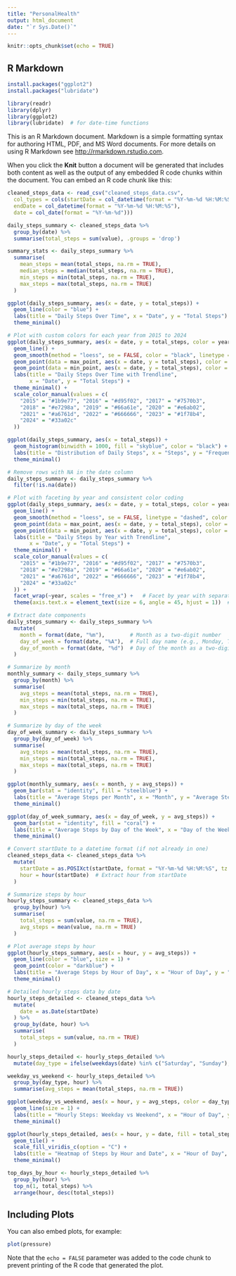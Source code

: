```yaml
---
title: "PersonalHealth"
output: html_document
date: "`r Sys.Date()`"
---
```


```r
knitr::opts_chunk$set(echo = TRUE)
```

## R Markdown

```r
install.packages("ggplot2")
install.packages("lubridate")
```

```r
library(readr)
library(dplyr)
library(ggplot2)
library(lubridate)  # for date-time functions

```

This is an R Markdown document. Markdown is a simple formatting syntax for authoring HTML, PDF, and MS Word documents. For more details on using R Markdown see <http://rmarkdown.rstudio.com>.

When you click the **Knit** button a document will be generated that includes both content as well as the output of any embedded R code chunks within the document. You can embed an R code chunk like this:

```r
cleaned_steps_data <- read_csv("cleaned_steps_data.csv",
  col_types = cols(startDate = col_datetime(format = "%Y-%m-%d %H:%M:%S"),
  endDate = col_datetime(format = "%Y-%m-%d %H:%M:%S"),
  date = col_date(format = "%Y-%m-%d")))

```

```r
daily_steps_summary <- cleaned_steps_data %>%
  group_by(date) %>%
  summarise(total_steps = sum(value), .groups = 'drop')
```

```r
summary_stats <- daily_steps_summary %>%
  summarise(
    mean_steps = mean(total_steps, na.rm = TRUE),
    median_steps = median(total_steps, na.rm = TRUE),
    min_steps = min(total_steps, na.rm = TRUE),
    max_steps = max(total_steps, na.rm = TRUE)
  )
```

```r
ggplot(daily_steps_summary, aes(x = date, y = total_steps)) +
  geom_line(color = "blue") +
  labs(title = "Daily Steps Over Time", x = "Date", y = "Total Steps") +
  theme_minimal()
```

```r
# Plot with custom colors for each year from 2015 to 2024
ggplot(daily_steps_summary, aes(x = date, y = total_steps, color = year)) +
  geom_line() +
  geom_smooth(method = "loess", se = FALSE, color = "black", linetype = "dashed") +
  geom_point(data = max_point, aes(x = date, y = total_steps), color = "red", size = 3, shape = 18) +
  geom_point(data = min_point, aes(x = date, y = total_steps), color = "blue", size = 3, shape = 18) +
  labs(title = "Daily Steps Over Time with Trendline",
       x = "Date", y = "Total Steps") +
  theme_minimal() +
  scale_color_manual(values = c(
    "2015" = "#1b9e77", "2016" = "#d95f02", "2017" = "#7570b3", 
    "2018" = "#e7298a", "2019" = "#66a61e", "2020" = "#e6ab02",
    "2021" = "#a6761d", "2022" = "#666666", "2023" = "#1f78b4",
    "2024" = "#33a02c"
  ))

```

```r
ggplot(daily_steps_summary, aes(x = total_steps)) +
  geom_histogram(binwidth = 1000, fill = "skyblue", color = "black") +
  labs(title = "Distribution of Daily Steps", x = "Steps", y = "Frequency") +
  theme_minimal()
```

```r
# Remove rows with NA in the date column
daily_steps_summary <- daily_steps_summary %>%
  filter(!is.na(date))
```

```r
# Plot with faceting by year and consistent color coding
ggplot(daily_steps_summary, aes(x = date, y = total_steps, color = year)) +
  geom_line() +
  geom_smooth(method = "loess", se = FALSE, linetype = "dashed", color = "black") + # Trendline
  geom_point(data = max_point, aes(x = date, y = total_steps), color = "red", size = 3, shape = 18) +
  geom_point(data = min_point, aes(x = date, y = total_steps), color = "blue", size = 3, shape = 18) +
  labs(title = "Daily Steps by Year with Trendline",
       x = "Date", y = "Total Steps") +
  theme_minimal() +
  scale_color_manual(values = c(
    "2015" = "#1b9e77", "2016" = "#d95f02", "2017" = "#7570b3", 
    "2018" = "#e7298a", "2019" = "#66a61e", "2020" = "#e6ab02",
    "2021" = "#a6761d", "2022" = "#666666", "2023" = "#1f78b4",
    "2024" = "#33a02c"
  )) +
  facet_wrap(~year, scales = "free_x") +   # Facet by year with separate x-axis scales
  theme(axis.text.x = element_text(size = 6, angle = 45, hjust = 1))  # Reduce x-axis label size and angle them


```

```r

# Extract date components
daily_steps_summary <- daily_steps_summary %>%
  mutate(
    month = format(date, "%m"),        # Month as a two-digit number
    day_of_week = format(date, "%A"),  # Full day name (e.g., Monday, Tuesday)
    day_of_month = format(date, "%d")  # Day of the month as a two-digit number
  )
```

```r
# Summarize by month
monthly_summary <- daily_steps_summary %>%
  group_by(month) %>%
  summarise(
    avg_steps = mean(total_steps, na.rm = TRUE),
    min_steps = min(total_steps, na.rm = TRUE),
    max_steps = max(total_steps, na.rm = TRUE)
  )

```

```r
# Summarize by day of the week
day_of_week_summary <- daily_steps_summary %>%
  group_by(day_of_week) %>%
  summarise(
    avg_steps = mean(total_steps, na.rm = TRUE),
    min_steps = min(total_steps, na.rm = TRUE),
    max_steps = max(total_steps, na.rm = TRUE)
  )

```

```r
ggplot(monthly_summary, aes(x = month, y = avg_steps)) +
  geom_bar(stat = "identity", fill = "steelblue") +
  labs(title = "Average Steps per Month", x = "Month", y = "Average Steps") +
  theme_minimal()
```

```r
ggplot(day_of_week_summary, aes(x = day_of_week, y = avg_steps)) +
  geom_bar(stat = "identity", fill = "coral") +
  labs(title = "Average Steps by Day of the Week", x = "Day of the Week", y = "Average Steps") +
  theme_minimal()

```

```r
# Convert startDate to a datetime format (if not already in one)
cleaned_steps_data <- cleaned_steps_data %>%
  mutate(
    startDate = as.POSIXct(startDate, format = "%Y-%m-%d %H:%M:%S", tz = "UTC"),
    hour = hour(startDate)  # Extract hour from startDate
  )
```

```r
# Summarize steps by hour
hourly_steps_summary <- cleaned_steps_data %>%
  group_by(hour) %>%
  summarise(
    total_steps = sum(value, na.rm = TRUE),
    avg_steps = mean(value, na.rm = TRUE)
  )

```

```r
# Plot average steps by hour
ggplot(hourly_steps_summary, aes(x = hour, y = avg_steps)) +
  geom_line(color = "blue", size = 1) +
  geom_point(color = "darkblue") +
  labs(title = "Average Steps by Hour of Day", x = "Hour of Day", y = "Average Steps") +
  theme_minimal()
```

```r
# Detailed hourly steps data by date
hourly_steps_detailed <- cleaned_steps_data %>%
  mutate(
    date = as.Date(startDate)
  ) %>%
  group_by(date, hour) %>%
  summarise(
    total_steps = sum(value, na.rm = TRUE)
  )
```

```r
hourly_steps_detailed <- hourly_steps_detailed %>%
  mutate(day_type = ifelse(weekdays(date) %in% c("Saturday", "Sunday"), "Weekend", "Weekday"))

weekday_vs_weekend <- hourly_steps_detailed %>%
  group_by(day_type, hour) %>%
  summarise(avg_steps = mean(total_steps, na.rm = TRUE))
```

```r
ggplot(weekday_vs_weekend, aes(x = hour, y = avg_steps, color = day_type)) +
  geom_line(size = 1) +
  labs(title = "Hourly Steps: Weekday vs Weekend", x = "Hour of Day", y = "Average Steps") +
  theme_minimal()

```

```r

ggplot(hourly_steps_detailed, aes(x = hour, y = date, fill = total_steps)) +
  geom_tile() +
  scale_fill_viridis_c(option = "C") +
  labs(title = "Heatmap of Steps by Hour and Date", x = "Hour of Day", y = "Date") +
  theme_minimal()
```

```r
top_days_by_hour <- hourly_steps_detailed %>%
  group_by(hour) %>%
  top_n(1, total_steps) %>%
  arrange(hour, desc(total_steps))

```

## Including Plots

You can also embed plots, for example:

```r
plot(pressure)
```

Note that the `echo = FALSE` parameter was added to the code chunk to prevent printing of the R code that generated the plot.

